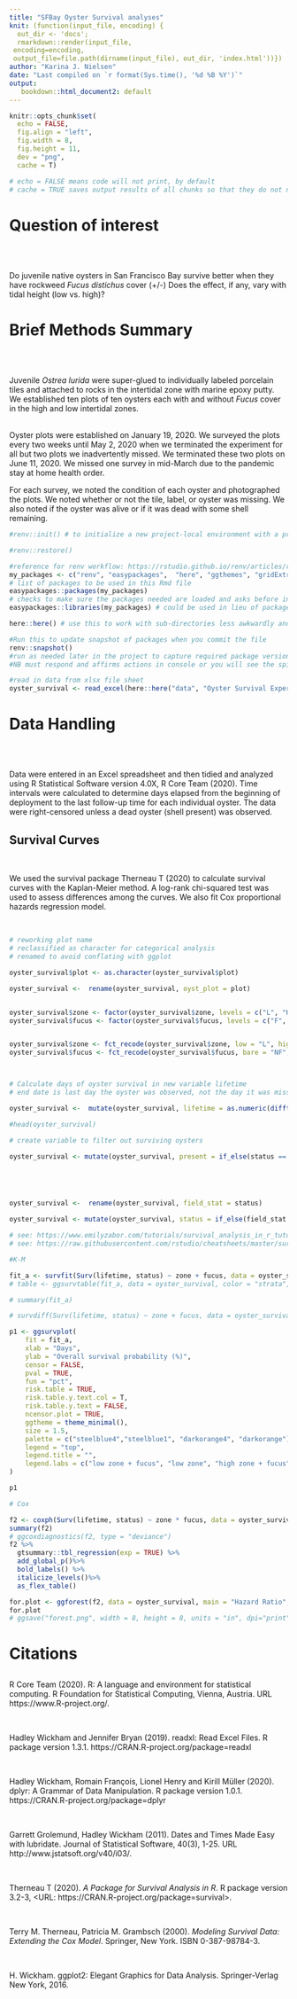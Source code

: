 ```yaml
---
title: "SFBay Oyster Survival analyses"
knit: (function(input_file, encoding) {
  out_dir <- 'docs';
  rmarkdown::render(input_file,
 encoding=encoding,
 output_file=file.path(dirname(input_file), out_dir, 'index.html'))})
author: "Karina J. Nielsen"
date: "Last compiled on `r format(Sys.time(), '%d %B %Y')`"
output:
   bookdown::html_document2: default
---
```


```r
knitr::opts_chunk$set(
  echo = FALSE,
  fig.align = "left",
  fig.width = 8,
  fig.height = 11,
  dev = "png",
  cache = T)

# echo = FALSE means code will not print, by default
# cache = TRUE saves output results of all chunks so that they do not need to be rerun


```

# Question of interest
<br>

## 
Do juvenile native oysters in San Francisco Bay survive better when they have rockweed <i> Fucus distichus </i> cover (+/-) Does the effect, if any, vary with tidal height (low vs. high)? 

# Brief Methods Summary
<br>

## 
Juvenile <i> Ostrea lurida</i> were super-glued to individually labeled porcelain tiles and attached to rocks in the intertidal zone with marine epoxy putty. We established ten plots of ten oysters each with and without <i> Fucus </i> cover in the high and low intertidal zones.  
<br>

Oyster plots were established on January 19, 2020. We surveyed the plots every two weeks until May 2, 2020 when we terminated the experiment for all but two plots we inadvertently missed. We terminated these two plots on June 11, 2020. We missed one survey in mid-March due to the pandemic stay at home health order.
<br>

For each survey, we noted the condition of each oyster and photographed the plots. We noted whether or not the tile, label, or oyster was missing. We also noted if the oyster was alive or if it was dead with some shell remaining. 
<br>


```r
#renv::init() # to initialize a new project-local environment with a private R library

#renv::restore()

#reference for renv workflow: https://rstudio.github.io/renv/articles/renv.html
my_packages <- c("renv", "easypackages",  "here", "ggthemes", "gridExtra", "tidyverse", "lubridate", "patchwork", "readxl", "survival", "survminer", "ranger", "condSURV", "ggplot2", "gtsummary", "flextable", "dplyr", "forcats","bookdown") 
# list of packages to be used in this Rmd file
easypackages::packages(my_packages) 
# checks to make sure the packages needed are loaded and asks before installing to confirm install in the console window
easypackages::libraries(my_packages) # could be used in lieu of packages() if you already have the packages installed

```


```r
here::here() # use this to work with sub-directories less awkwardly and share projects across users/machines more easily.
```


```r
#Run this to update snapshot of packages when you commit the file
renv::snapshot() 
#run as needed later in the project to capture required package versions
#NB must respond and affirms actions in console or you will see the spinning wheel....

```

```r

#read in data from xlsx file sheet
oyster_survival <- read_excel(here::here("data", "Oyster Survival Experiment Data Entry aug2020.xlsx"), sheet = "data", col_names = TRUE)


```


# Data Handling
<br>

## 
Data were entered in an Excel spreadsheet and then tidied and analyzed using R Statistical Software version 4.0X, R Core Team (2020). Time intervals were calculated to determine days elapsed from the beginning of deployment to the last follow-up time for each individual oyster. The data were right-censored unless a dead oyster (shell present) was observed. 

## Survival Curves
<br>

We used the survival package Therneau T (2020) to calculate survival curves with the Kaplan-Meier method. A log-rank chi-squared test was used to assess differences among the curves. We also fit Cox proportional hazards regression model.

<br>


```r


# reworking plot name
# reclassified as character for categorical analysis
# renamed to avoid conflating with ggplot

oyster_survival$plot <- as.character(oyster_survival$plot)

oyster_survival <-  rename(oyster_survival, oyst_plot = plot)


oyster_survival$zone <- factor(oyster_survival$zone, levels = c("L", "H"))
oyster_survival$fucus <- factor(oyster_survival$fucus, levels = c("F", "NF"))


oyster_survival$zone <- fct_recode(oyster_survival$zone, low = "L", high = "H")
oyster_survival$fucus <- fct_recode(oyster_survival$fucus, bare = "NF", fucus = "F")



# Calculate days of oyster survival in new variable lifetime
# end date is last day the oyster was observed, not the day it was missing

oyster_survival <-  mutate(oyster_survival, lifetime = as.numeric(difftime(oyster_survival$end, oyster_survival$deploy, units = "days")))

#head(oyster_survival)

# create variable to filter out surviving oysters

oyster_survival <- mutate(oyster_survival, present = if_else(status == "Z", 1, 0))






```

```r

oyster_survival <-  rename(oyster_survival, field_stat = status)

oyster_survival <- mutate(oyster_survival, status = if_else(field_stat == "D", 1, 0))

```

```r
# see: https://www.emilyzabor.com/tutorials/survival_analysis_in_r_tutorial.html
# see: https://raw.githubusercontent.com/rstudio/cheatsheets/master/survminer.pdf

#K-M

fit_a <- survfit(Surv(lifetime, status) ~ zone + fucus, data = oyster_survival)
# table <- ggsurvtable(fit_a, data = oyster_survival, color = "strata", y.text = FALSE)

# summary(fit_a)

# survdiff(Surv(lifetime, status) ~ zone + fucus, data = oyster_survival)

p1 <- ggsurvplot(
    fit = fit_a,
    xlab = "Days",
    ylab = "Overall survival probability (%)",
    censor = FALSE,
    pval = TRUE,
    fun = "pct",
    risk.table = TRUE,
    risk.table.y.text.col = T,
    risk.table.y.text = FALSE,
    ncensor.plot = TRUE,
    ggtheme = theme_minimal(),
    size = 1.5,
    palette = c("steelblue4","steelblue1", "darkorange4", "darkorange"),
    legend = "top",
    legend.title = "",
    legend.labs = c("low zone + fucus", "low zone", "high zone + fucus", "high zone")
)

p1
```


```r

# Cox

f2 <- coxph(Surv(lifetime, status) ~ zone * fucus, data = oyster_survival)
summary(f2)
# ggcoxdiagnostics(f2, type = "deviance")
f2 %>% 
  gtsummary::tbl_regression(exp = TRUE) %>% 
  add_global_p()%>% 
  bold_labels() %>% 
  italicize_levels()%>%
  as_flex_table()


```

```r
for.plot <- ggforest(f2, data = oyster_survival, main = "Hazard Ratio",   cpositions = c(0.01, 0.1, 0.26), fontsize = 1)
for.plot
# ggsave("forest.png", width = 8, height = 8, units = "in", dpi="print")
```


# Citations

## 

  R Core Team (2020). R: A language and
  environment for statistical computing. R
  Foundation for Statistical Computing,
  Vienna, Austria. URL
  https://www.R-project.org/.

<br>


  Hadley Wickham and Jennifer Bryan (2019).
  readxl: Read Excel Files. R package version
  1.3.1.
  https://CRAN.R-project.org/package=readxl
  
<br>  

  Hadley Wickham, Romain François, Lionel
  Henry and Kirill Müller (2020). dplyr: A
  Grammar of Data Manipulation. R package
  version 1.0.1.
  https://CRAN.R-project.org/package=dplyr
  
<br>  
  
  Garrett Grolemund, Hadley Wickham (2011).
  Dates and Times Made Easy with lubridate.
  Journal of Statistical Software, 40(3),
  1-25. URL http://www.jstatsoft.org/v40/i03/.
  
<br>  

  Therneau T (2020). _A Package for Survival
  Analysis in R_. R package version 3.2-3, <URL:
  https://CRAN.R-project.org/package=survival>.
  
<br>

  Terry M. Therneau, Patricia M. Grambsch
  (2000). _Modeling Survival Data: Extending the
  Cox Model_. Springer, New York. ISBN
  0-387-98784-3.

<br>

  H. Wickham. ggplot2: Elegant Graphics for
  Data Analysis. Springer-Verlag New York,
  2016.
